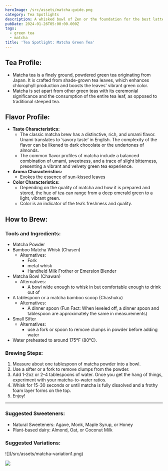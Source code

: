 ```yaml
---
heroImage: /src/assets/matcha-guide.png
category: Tea Spotlights
description: A whisked bowl of Zen or the foundation for the best lattes?
pubDate: 2024-01-26T05:00:00.000Z
tags:
  - green tea
  - matcha
title: 'Tea Spotlight: Matcha Green Tea'
---
```


## Tea Profile:

- Matcha tea is a finely ground, powdered green tea originating from Japan. It is crafted from shade-grown tea leaves, which enhances chlorophyll production and boosts the leaves' vibrant green color.
- Matcha is set apart from other green teas with its ceremonial significance and the consumption of the entire tea leaf, as opposed to traditional steeped tea.

## Flavor Profile:

- **Taste Characteristics:**
  - The classic matcha brew has a distinctive, rich, and umami flavor. Unami translates to ‘savory taste’ in English. The complexity of the flavor can be likened to dark chocolate or the undertones of almonds.
  - The common flavor profiles of matcha include a balanced combination of umami, sweetness, and a trace of slight bitterness, presenting a vibrant and velvety green tea experience.
- **Aroma Characteristics:**
  - Evokes the essence of sun-kissed leaves
- **Color Characteristics:**
  - Depending on the quality of matcha and how it is prepared and stored, the hue of tea can range from a deep emerald green to a light, vibrant green.
  - Color is an indicator of the tea’s freshness and quality.

## How to Brew:

### Tools and Ingredients:

- Matcha Powder
- Bamboo Matcha Whisk (Chasen)
  - Alternatives:
    - Fork
    - metal whisk
    - Handheld Milk Frother or Emersion Blender
- Matcha Bowl (Chawan)
  - Alternatives:
    - A bowl wide enough to whisk in but comfortable enough to drink out of
- A tablespoon or a matcha bamboo scoop (Chashuku)
  - Alternatives:
    - A dinner spoon (Fun Fact: When leveled off, a dinner spoon and tablespoon are approximately the same in measurements)
- Small Sifter
  - Alternatives:
    - use a fork or spoon to remove clumps in powder before adding water
- Water preheated to around 175°F (80°C).

### Brewing Steps:

1. Measure about one tablespoon of matcha powder into a bowl.
2. Use a sifter or a fork to remove clumps from the powder.
3. Add 1-2oz or 2-4 tablespoons of water. Once you get the hang of things, experiment with your matcha-to-water ratios.
4. Whisk for 15-30 seconds or until matcha is fully dissolved and a frothy foam layer forms on the top.
5. Enjoy!

---

### Suggested Sweeteners:

- Natural Sweeteners: Agave, Monk, Maple Syrup, or Honey
- Plant-based dairy: Almond, Oat, or Coconut Milk

<h3 style={{ marginBottom: '-35px' }}>Suggested Variations:</h3>

<div style={{ display: 'flex', justifyContent: 'space-between', alignItems: 'center' }}>
  ![](/src/assets/matcha-variation1.png)

![](/src/assets/matcha-variation2.png)

</div>
